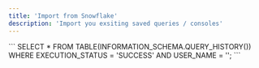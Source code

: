 ```yaml
---
title: 'Import from Snowflake'
description: 'Import you exsiting saved queries / consoles'
---
```


<AccordionGroup>

 <Accordion title="Bulk import history queries">

<Steps>

<Step title = "Go to Snowflake"> </Step>

<Step title = "Run the following query"> 
```
SELECT *
FROM TABLE(INFORMATION_SCHEMA.QUERY_HISTORY())
WHERE EXECUTION_STATUS = 'SUCCESS'
AND USER_NAME = '<your_username>';
```
</Step>



<Step title = "Export the output (SQL queries history) into a file of any type."> </Step>

<Step title = "Drag and drop the file into the Upload a file in the Sherloq setting "> 
</Step>

</Steps>


  </Accordion>


 <Accordion title="Copy-paste your saved queries / queries from console ">

<Steps>

<Step title = "Go to Snowflake Worksheet"> </Step>

<Step title = "Mark the SQL you’d like to import / CTRL + A for all of it ->  Copy it - CTRL + C"> </Step>


<Step title = "Create a new TXT or DOC file and paste it, then save the file"> </Step>

<Step title = "Drag and drop the file into the Upload a file in the Sherloq setting "> 
</Step>

</Steps>
  </Accordion>
</AccordionGroup>







